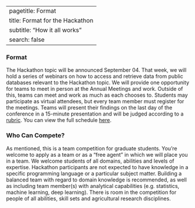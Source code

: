 
---
pagetitle: Format
title: Format for the Hackathon
subtitle: "How it all works"
search: false
---


::: {.header-block}

### Format

The Hackathon topic will be announced September 04. That week, we will hold a series of webinars on how to access and retrieve data from public databases relevant to the Hackathon topic. We will provide one opportunity for teams to meet in person at the Annual Meetings and work. Outside of this, teams can meet and work as much as each chooses to. Students may participate as virtual attendees, but every team member must register for the meetings. Teams will present their findings on the last day of the conference in a 15-minute presentation and will be judged according to a [rubric](rubric.qmd). You can view the full schedule [here](schedule.qmd). 

:::


### Who Can Compete? 

As mentioned, this is a team competition for graduate students. You’re welcome to apply as a team or as a “free agent” in which we will place you in a team. We welcome students of all domains, abilities and levels of expertise. Hackathon participants are not expected to have knowledge in a specific programming language or a particular subject matter. Building a balanced team with regard to domain knowledge is recommended, as well as including team member(s) with analytical capabilities (e.g. statistics, machine learning, deep learning). There is room in the competition for people of all abilities, skill sets and agricultural research disciplines. 


